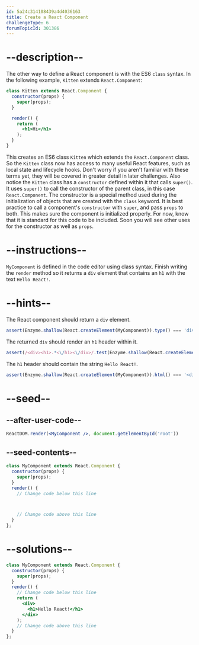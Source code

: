 ```yaml
---
id: 5a24c314108439a4d4036163
title: Create a React Component
challengeType: 6
forumTopicId: 301386
---
```


# --description--

The other way to define a React component is with the ES6 `class` syntax. In the following example, `Kitten` extends `React.Component`:

```jsx
class Kitten extends React.Component {
  constructor(props) {
    super(props);
  }

  render() {
    return (
      <h1>Hi</h1>
    );
  }
}
```

This creates an ES6 class `Kitten` which extends the `React.Component` class. So the `Kitten` class now has access to many useful React features, such as local state and lifecycle hooks. Don't worry if you aren't familiar with these terms yet, they will be covered in greater detail in later challenges. Also notice the `Kitten` class has a `constructor` defined within it that calls `super()`. It uses `super()` to call the constructor of the parent class, in this case `React.Component`. The constructor is a special method used during the initialization of objects that are created with the `class` keyword. It is best practice to call a component's `constructor` with `super`, and pass `props` to both. This makes sure the component is initialized properly. For now, know that it is standard for this code to be included. Soon you will see other uses for the constructor as well as `props`.

# --instructions--

`MyComponent` is defined in the code editor using class syntax. Finish writing the `render` method so it returns a `div` element that contains an `h1` with the text `Hello React!`.

# --hints--

The React component should return a `div` element.

```js
assert(Enzyme.shallow(React.createElement(MyComponent)).type() === 'div');
```

The returned `div` should render an `h1` header within it.

```js
assert(/<div><h1>.*<\/h1><\/div>/.test(Enzyme.shallow(React.createElement(MyComponent)).html()));
```

The `h1` header should contain the string `Hello React!`.

```js
assert(Enzyme.shallow(React.createElement(MyComponent)).html() === '<div><h1>Hello React!</h1></div>');
```

# --seed--

## --after-user-code--

```jsx
ReactDOM.render(<MyComponent />, document.getElementById('root'))
```

## --seed-contents--

```jsx
class MyComponent extends React.Component {
  constructor(props) {
    super(props);
  }
  render() {
    // Change code below this line



    // Change code above this line
  }
};
```

# --solutions--

```jsx
class MyComponent extends React.Component {
  constructor(props) {
    super(props);
  }
  render() {
    // Change code below this line
    return (
      <div>
        <h1>Hello React!</h1>
      </div>
    );
    // Change code above this line
  }
};
```
